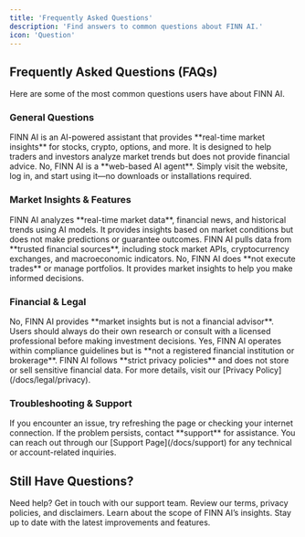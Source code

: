 ```yaml
---
title: 'Frequently Asked Questions'
description: 'Find answers to common questions about FINN AI.'
icon: 'Question'
---
```


## Frequently Asked Questions (FAQs)

Here are some of the most common questions users have about FINN AI.

### General Questions

<AccordionGroup>
  <Accordion icon="info-circle" title="What is FINN AI?">
    FINN AI is an AI-powered assistant that provides **real-time market insights** for stocks, crypto, options, and more. It is designed to help traders and investors analyze market trends but does not provide financial advice.
  </Accordion>
  <Accordion icon="globe" title="Do I need to install anything to use FINN AI?">
    No, FINN AI is a **web-based AI agent**. Simply visit the website, log in, and start using it—no downloads or installations required.
  </Accordion>
</AccordionGroup>

### Market Insights & Features

<AccordionGroup>
  <Accordion icon="chart-line" title="How does FINN AI generate insights?">
    FINN AI analyzes **real-time market data**, financial news, and historical trends using AI models. It provides insights based on market conditions but does not make predictions or guarantee outcomes.
  </Accordion>
  <Accordion icon="database" title="Where does FINN AI get its market data from?">
    FINN AI pulls data from **trusted financial sources**, including stock market APIs, cryptocurrency exchanges, and macroeconomic indicators.
  </Accordion>
  <Accordion icon="brain" title="Can FINN AI execute trades for me?">
    No, FINN AI does **not execute trades** or manage portfolios. It provides market insights to help you make informed decisions.
  </Accordion>
</AccordionGroup>

### Financial & Legal

<AccordionGroup>
  <Accordion icon="exclamation-triangle" title="Does FINN AI provide financial advice?">
    No, FINN AI provides **market insights but is not a financial advisor**. Users should always do their own research or consult with a licensed professional before making investment decisions.
  </Accordion>
  <Accordion icon="balance-scale" title="Is FINN AI compliant with financial regulations?">
    Yes, FINN AI operates within compliance guidelines but is **not a registered financial institution or brokerage**.
  </Accordion>
  <Accordion icon="user-shield" title="How is my data protected?">
    FINN AI follows **strict privacy policies** and does not store or sell sensitive financial data. For more details, visit our [Privacy Policy](/docs/legal/privacy).
  </Accordion>
</AccordionGroup>

### Troubleshooting & Support

<AccordionGroup>
  <Accordion icon="bug" title="I received an error message. What should I do?">
    If you encounter an issue, try refreshing the page or checking your internet connection. If the problem persists, contact **support** for assistance.
  </Accordion>
  <Accordion icon="envelope" title="How can I contact support?">
    You can reach out through our [Support Page](/docs/support) for any technical or account-related inquiries.
  </Accordion>
</AccordionGroup>

## Still Have Questions?

<CardGroup>
  <Card title="Contact Support" icon="headset" href="/docs/support">
    Need help? Get in touch with our support team.
  </Card>
  <Card title="Legal & Compliance" icon="balance-scale" href="/docs/legal">
    Review our terms, privacy policies, and disclaimers.
  </Card>
  <Card title="Market Insights Disclaimer" icon="exclamation-circle" href="/docs/market-insights-disclaimer">
    Learn about the scope of FINN AI’s insights.
  </Card>
  <Card title="Latest Updates" icon="newspaper" href="/docs/updates">
    Stay up to date with the latest improvements and features.
  </Card>
</CardGroup>
